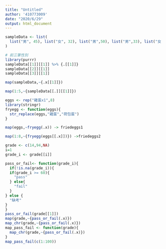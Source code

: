```yaml
---
title: "Untitled"
author: '410773009'
date: "2020/6/29"
output: html_document
---
```

```r
sampleData <- list(
  list("男", 45), list("女", 32), list("男",50), list("男",33), list("女", 21)
)
```

```r
# 前三筆性別
library(purrr)
sampleData[[1]][[1]] %>% {.[[1]]}
sampleData[[2]][[1]]
sampleData[[3]][[1]]
```

```r
map(sampleData,~{.x[[1]]})
```

```r
map(1:5,~{sampleData[[.]][[1]]})
```

```r
eggs <- rep("雞蛋x1",8)
library(stringr)
fryegg <- function(eggs){
  str_replace(eggs,"雞蛋","荷包蛋")
}
```

```r
map(eggs,~fryegg(.x)) -> friedeggs1

```

```r
map(1:8,~{fryegg(eggs[[.x]])}) ->friedeggs2
```

```r
grade <- c(14,94,NA)
i=1
grade_i <- grade[[i]]

pass_or_fail<- function(grade_i){
  if(!is.na(grade_i)){
  if(grade_i >= 60){
    "pass"
  } else{
    "fail"
  }
} else {
  "缺考"
}
}  
pass_or_fail(grade[[1]])
map(grade,~{pass_or_fail(.x)})
map_chr(grade,~{pass_or_fail(.x)})
map_pass_fail <- function(grade){
  map_chr(grade,~{pass_or_fail(.x)})
}
map_pass_fail(c(1:100))
```



